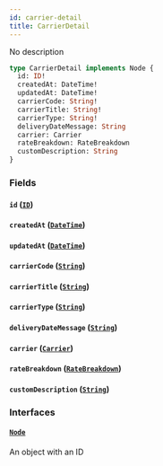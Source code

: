 ```yaml
---
id: carrier-detail
title: CarrierDetail
---
```


No description

```graphql
type CarrierDetail implements Node {
  id: ID!
  createdAt: DateTime!
  updatedAt: DateTime!
  carrierCode: String!
  carrierTitle: String!
  carrierType: String!
  deliveryDateMessage: String
  carrier: Carrier
  rateBreakdown: RateBreakdown
  customDescription: String
}
```

### Fields

#### `id` ([`ID`](../../order-view-service/scalars/id))

#### `createdAt` ([`DateTime`](../../order-view-service/scalars/date-time))

#### `updatedAt` ([`DateTime`](../../order-view-service/scalars/date-time))

#### `carrierCode` ([`String`](../../order-view-service/scalars/string))

#### `carrierTitle` ([`String`](../../order-view-service/scalars/string))

#### `carrierType` ([`String`](../../order-view-service/scalars/string))

#### `deliveryDateMessage` ([`String`](../../order-view-service/scalars/string))

#### `carrier` ([`Carrier`](../../order-view-service/objects/carrier))

#### `rateBreakdown` ([`RateBreakdown`](../../order-view-service/objects/rate-breakdown))

#### `customDescription` ([`String`](../../order-view-service/scalars/string))

### Interfaces

#### [`Node`](../../order-view-service/interfaces/node)

An object with an ID
